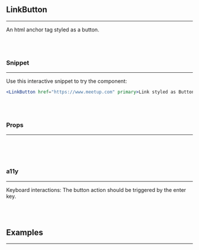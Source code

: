 
## LinkButton
---
An html anchor tag styled as a button.

<br/>
<br/>

### Snippet
---

Use this interactive snippet to try the component:
<br/>

```.jsx
<LinkButton href="https://www.meetup.com" primary>Link styled as Button</LinkButton>
```
<br/>
<br/>

### Props
---
<br/>
<PropsTable propMetaData={LinkButton.__docgenInfo} />

<br/>
<br/>

### a11y
---
Keyboard interactions: The button action should be triggered by the enter key.

<br/>
<br/>

## Examples
---

<Example />
